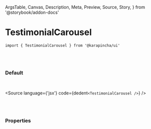   ArgsTable,
  Canvas,
  Description,
  Meta,
  Preview,
  Source,
  Story,
} from '@storybook/addon-docs'


<Meta title='01. Atoms / TestimonialCarousel' component={TestimonialCarousel} />

# TestimonialCarousel

`import { TestimonialCarousel } from '@karapincha/ui'`

<br />
<br />

### Default

<br />

<Story name='Default'>
  <div className='doc-story__preview' style={{ zoom: '100%' }}>
    <div className='flex items-center gap-4'>
      <TestimonialCarousel />
    </div>
  </div>
</Story>

<Source language={'jsx'} code={dedent`<TestimonialCarousel />`} />

<br />
<br />

### Properties

<ArgsTable of={TestimonialCarousel} />
